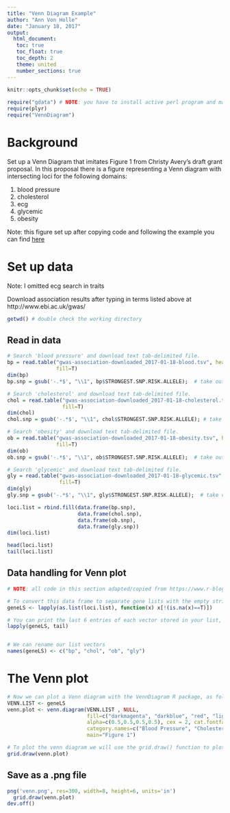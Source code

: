 ```yaml
---
title: "Venn Diagram Example"
author: "Ann Von Holle"
date: "January 18, 2017"
output:
  html_document:
   toc: true
   toc_float: true
   toc_depth: 2
   theme: united
   number_sections: true
---
```


```r
knitr::opts_chunk$set(echo = TRUE)
   
require("gdata") # NOTE: you have to install active perl program and make sure it is in the PATH for Microsoft Windows computers.
require(plyr)
require("VennDiagram")

```

# Background

Set up a Venn Diagram that imitates Figure 1 from Christy Avery's draft grant proposal. In this proposal there is a figure representing a Venn diagram with intersecting loci for the following domains:

1. blood pressure
2. cholesterol
3. ecg
4. glycemic
5. obesity

Note: this figure set up after copying code and following the example you can find [here](https://www.r-bloggers.com/working-with-venn-diagrams/)

# Set up data

Note: I omitted ecg search in traits


Download association results after typing in terms listed above at http://www.ebi.ac.uk/gwas/

```r
getwd() # double check the working directory
```

## Read in data
```r
# Search 'blood pressure' and download text tab-delimited file.
bp = read.table("gwas-association-downloaded_2017-01-18-blood.tsv", header=T, sep="\t",
                fill=T)
dim(bp)
bp.snp = gsub('-.*$', "\\1", bp$STRONGEST.SNP.RISK.ALLELE);  # take out allele value at end

# Search 'cholesterol' and download text tab-delimited file.
chol = read.table("gwas-association-downloaded_2017-01-18-cholesterol.tsv", header=T, sep="\t",
                  fill=T)
dim(chol)
chol.snp = gsub('-.*$', "\\1", chol$STRONGEST.SNP.RISK.ALLELE); # take out allele value at end

# Search 'obesity' and download text tab-delimited file.
ob = read.table("gwas-association-downloaded_2017-01-18-obesity.tsv", header=T, sep="\t",
                fill=T)
dim(ob)
ob.snp = gsub('-.*$', "\\1", ob$STRONGEST.SNP.RISK.ALLELE);  # take out allele value at end

# Search 'glycemic' and download text tab-delimited file.
gly = read.table("gwas-association-downloaded_2017-01-18-glycemic.tsv", header=T, sep="\t",
                 fill=T)
dim(gly)
gly.snp = gsub('-.*$', "\\1", gly$STRONGEST.SNP.RISK.ALLELE);  # take out allele value at end

loci.list = rbind.fill(data.frame(bp.snp), 
                       data.frame(chol.snp),
                       data.frame(ob.snp),
                       data.frame(gly.snp))
dim(loci.list)

head(loci.list)
tail(loci.list)

```

## Data handling for Venn plot

```r
# NOTE: all code in this section adapted/copied from https://www.r-bloggers.com/working-with-venn-diagrams/

# To convert this data frame to separate gene lists with the empty strings removed we can use lapply() with our home made  function(x) x[x != ""]
geneLS <- lapply(as.list(loci.list), function(x) x[!(is.na(x)==T)])

# You can print the last 6 entries of each vector stored in your list, as follows:
lapply(geneLS, tail)


# We can rename our list vectors
names(geneLS) <- c("bp", "chol", "ob", "gly")

```

# The Venn plot

```r
# Now we can plot a Venn diagram with the VennDiagram R package, as follows:
VENN.LIST <- geneLS
venn.plot <- venn.diagram(VENN.LIST , NULL, 
                          fill=c("darkmagenta", "darkblue", "red", "lightblue"), 
                          alpha=c(0.5,0.5,0.5,0.5), cex = 2, cat.fontface=4,
                          category.names=c("Blood Pressure", "Cholesterol", "Obesity", "Glycemic"), 
                          main="Figure 1")

# To plot the venn diagram we will use the grid.draw() function to plot the venn diagram
grid.draw(venn.plot)

```


## Save as a .png file

```r

png('venn.png', res=300, width=8, height=6, units='in')
  grid.draw(venn.plot)
dev.off()

```
